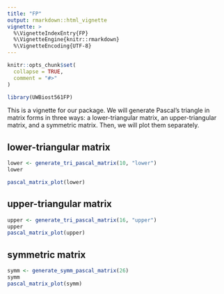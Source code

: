 ```yaml
---
title: "FP"
output: rmarkdown::html_vignette
vignette: >
  %\VignetteIndexEntry{FP}
  %\VignetteEngine{knitr::rmarkdown}
  %\VignetteEncoding{UTF-8}
---
```


```r
knitr::opts_chunk$set(
  collapse = TRUE,
  comment = "#>"
)
```

```r
library(UWBiost561FP)
```

This is a vignette for our package. We will generate Pascal's triangle in matrix forms in three ways: a lower-triangular matrix, an upper-triangular matrix, and a symmetric matrix. Then, we will plot them separately.

## lower-triangular matrix

```r
lower <- generate_tri_pascal_matrix(10, "lower")
lower

pascal_matrix_plot(lower)
```

## upper-triangular matrix

```r
upper <- generate_tri_pascal_matrix(16, "upper")
upper
pascal_matrix_plot(upper)
```

## symmetric matrix

```r
symm <- generate_symm_pascal_matrix(26)
symm
pascal_matrix_plot(symm)
```

